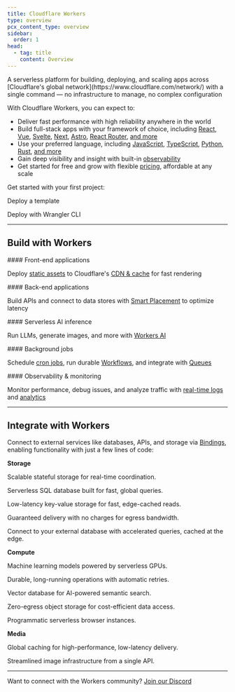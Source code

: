 ```yaml
---
title: Cloudflare Workers
type: overview
pcx_content_type: overview
sidebar:
  order: 1
head:
  - tag: title
    content: Overview
---
```



<Description>
A serverless platform for building, deploying, and scaling apps across [Cloudflare's global network](https://www.cloudflare.com/network/) with a single command  —  no infrastructure to manage, no complex configuration
</Description>

With Cloudflare Workers, you can expect to:
- Deliver fast performance with high reliability anywhere in the world
- Build full-stack apps with your framework of choice, including [React](/workers/framework-guides/web-apps/react/), [Vue](/workers/framework-guides/web-apps/vue/), [Svelte](/workers/framework-guides/web-apps/svelte/), [Next](/workers/framework-guides/web-apps/nextjs/), [Astro](/workers/framework-guides/web-apps/astro/), [React Router](/workers/framework-guides/web-apps/react-router/), [and more](/workers/framework-guides/)
- Use your preferred language, including [JavaScript](/workers/languages/javascript/), [TypeScript](/workers/languages/typescript/), [Python](/workers/languages/python/), [Rust](/workers/languages/rust/), [and more](/workers/runtime-apis/webassembly/)
- Gain deep visibility and insight with built-in [observability](/workers/observability/logs/)
- Get started for free and grow with flexible [pricing](/workers/platform/pricing/), affordable at any scale

Get started with your first project:

<LinkButton href="https://dash.cloudflare.com/?to=/:account/workers-and-pages/templates">Deploy a template</LinkButton>


<LinkButton href="/workers/get-started/guide/" variant="minimal">
  Deploy with Wrangler CLI
</LinkButton>

---

## Build with Workers

<div>
#### Front-end applications

<span>Deploy [static assets](/workers/static-assets/) to Cloudflare's [CDN & cache](/cache/) for fast rendering</span>
</div>

<div>
#### Back-end applications

<span>Build APIs and connect to data stores with [Smart Placement](/workers/configuration/smart-placement/) to optimize latency</span>
</div>

<div>
#### Serverless AI inference

<span>Run LLMs, generate images, and more with [Workers AI](/workers-ai/)</span>
</div>

<div>
#### Background jobs

<span>Schedule [cron jobs](/workers/configuration/cron-triggers/), run durable [Workflows](/workflows/), and integrate with [Queues](/queues/)</span>
</div>

<div>
#### Observability & monitoring

<span>Monitor performance, debug issues, and analyze traffic with [real-time logs](/workers/observability/logs/) and [analytics](/workers/observability/metrics-and-analytics/)</span>
</div>

---

## Integrate with Workers

Connect to external services like databases, APIs, and storage via [Bindings](/workers/runtime-apis/bindings/), enabling functionality with just a few lines of code:

**Storage**

<RelatedProduct header="Durable Objects" href="/durable-objects/" product="durable-objects">

Scalable stateful storage for real-time coordination.

</RelatedProduct>

<RelatedProduct header="D1" href="/d1/" product="d1">

Serverless SQL database built for fast, global queries.

</RelatedProduct>

<RelatedProduct header="KV" href="/kv/" product="kv">

Low-latency key-value storage for fast, edge-cached reads.

</RelatedProduct>

<RelatedProduct header="Queues" href="/queues/" product="queues">

Guaranteed delivery with no charges for egress bandwidth.

</RelatedProduct>

<RelatedProduct header="Hyperdrive" href="/hyperdrive/" product="hyperdrive">

Connect to your external database with accelerated queries, cached at the edge.

</RelatedProduct>

**Compute**

<RelatedProduct header="Workers AI" href="/workers-ai/" product="workers-ai">

Machine learning models powered by serverless GPUs.

</RelatedProduct>

<RelatedProduct header="Workflows" href="/workflows/" product="workflows">

Durable, long-running operations with automatic retries.

</RelatedProduct>

<RelatedProduct header="Vectorize" href="/vectorize/" product="vectorize">

Vector database for AI-powered semantic search.

</RelatedProduct>

<RelatedProduct header="R2" href="/r2/" product="r2">

Zero-egress object storage for cost-efficient data access.

</RelatedProduct>

<RelatedProduct header="Browser Rendering" href="/browser-rendering/" product="browser-rendering">

Programmatic serverless browser instances.

</RelatedProduct>

**Media**

<RelatedProduct header="Cache / CDN" href="/cache/" product="cache">

Global caching for high-performance, low-latency delivery.

</RelatedProduct>

<RelatedProduct header="Images" href="/images/" product="images">

Streamlined image infrastructure from a single API.

</RelatedProduct>


---

Want to connect with the Workers community? [Join our Discord](https://discord.cloudflare.com)
